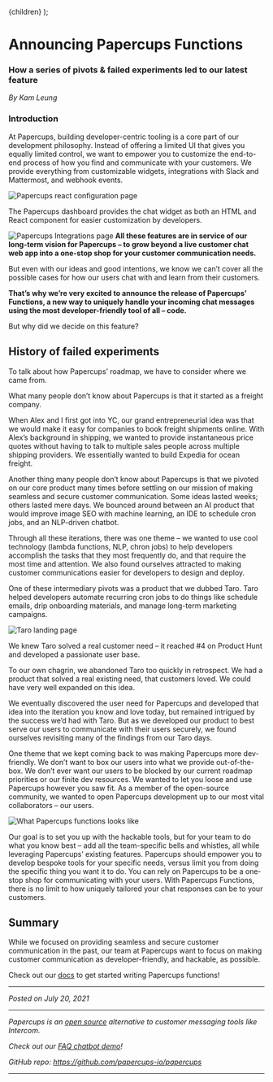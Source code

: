 
  <Layout title="Announcing Papercups Functions ">{children}</Layout>
);

# Announcing Papercups Functions

### How a series of pivots & failed experiments led to our latest feature

_By Kam Leung_

### Introduction

At Papercups, building developer-centric tooling is a core part of our development philosophy. Instead of offering a limited UI that gives you equally limited control, we want to empower you to customize the end-to-end process of how you find and communicate with your customers. We provide everything from customizable widgets, integrations with Slack and Mattermost, and webhook events.

<Box mb={3} textAlign="center">
  <Box mb={2}>
    <Image
      alt="Papercups react configuration page"
      src="../images/papercups-functions/image1.png"
    />
  </Box>
</Box>

The Papercups dashboard provides the chat widget as both an HTML and React component for easier customization by developers.

<Box mb={3} textAlign="center">
  <Box mb={2}>
    <Image
      alt="Papercups Integrations page"
      src="../images/papercups-functions/image4.png"
    />
  </Box>
</Box>

<strong>
  All these features are in service of our long-term vision for Papercups – to
  grow beyond a live customer chat web app into a one-stop shop for your
  customer communication needs.
</strong>

But even with our ideas and good intentions, we know we can’t cover all the possible
cases for how our users chat with and learn from their customers.

<strong>
  That’s why we’re very excited to announce the release of Papercups’ Functions,
  a new way to uniquely handle your incoming chat messages using the most
  developer-friendly tool of all – code.
</strong>

But why did we decide on this feature?

## History of failed experiments

To talk about how Papercups’ roadmap, we have to consider where we came from.

What many people don’t know about Papercups is that it started as a freight company.

When Alex and I first got into YC, our grand entrepreneurial idea was that we would make it easy for companies to book freight shipments online. With Alex’s background in shipping, we wanted to provide instantaneous price quotes without having to talk to multiple sales people across multiple shipping providers. We essentially wanted to build Expedia for ocean freight.

Another thing many people don’t know about Papercups is that we pivoted on our core product many times before settling on our mission of making seamless and secure customer communication. Some ideas lasted weeks; others lasted mere days. We bounced around between an AI product that would improve image SEO with machine learning, an IDE to schedule cron jobs, and an NLP-driven chatbot.

Through all these iterations, there was one theme – we wanted to use cool technology (lambda functions, NLP, chron jobs) to help developers accomplish the tasks that they most frequently do, and that require the most time and attention. We also found ourselves attracted to making customer communications easier for developers to design and deploy.

One of these intermediary pivots was a product that we dubbed Taro. Taro helped developers automate recurring cron jobs to do things like schedule emails, drip onboarding materials, and manage long-term marketing campaigns.

<Box mb={3} textAlign="center">
  <Box mb={2}>
    <Image
      alt="Taro landing page"
      src="../images/papercups-functions/image3.png"
    />
  </Box>
</Box>

We knew Taro solved a real customer need – it reached #4 on Product Hunt and developed a passionate user base.

To our own chagrin, we abandoned Taro too quickly in retrospect. We had a product that solved a real existing need, that customers loved. We could have very well expanded on this idea.

We eventually discovered the user need for Papercups and developed that idea into the iteration you know and love today, but remained intrigued by the success we’d had with Taro. But as we developed our product to best serve our users to communicate with their users securely, we found ourselves revisiting many of the findings from our Taro days.

One theme that we kept coming back to was making Papercups more dev-friendly. We don’t want to box our users into what we provide out-of-the-box. We don’t ever want our users to be blocked by our current roadmap priorities or our finite dev resources. We wanted to let you loose and use Papercups however you saw fit. As a member of the open-source community, we wanted to open Papercups development up to our most vital collaborators – our users.

<Box mb={3} textAlign="center">
  <Box mb={2}>
    <Image
      alt="What Papercups functions looks like"
      src="../images/papercups-functions/image2.png"
    />
  </Box>
</Box>

Our goal is to set you up with the hackable tools, but for your team to do what you know best – add all the team-specific bells and whistles, all while leveraging Papercups’ existing features. Papercups should empower you to develop bespoke tools for your specific needs, versus limit you from doing the specific thing you want it to do.
You can rely on Papercups to be a one-stop shop for communicating with your users. With Papercups Functions, there is no limit to how uniquely tailored your chat responses can be to your customers.

## Summary

While we focused on providing seamless and secure customer communication in the past, our team at Papercups want to focus on making customer communication as developer-friendly, and hackable, as possible.

Check out our [docs](https://docs.papercups.io/functions) to get started writing Papercups functions!

---

_Posted on July 20, 2021_

---

_Papercups is an [open source](https://github.com/papercups-io/papercups) alternative to customer messaging tools like Intercom._

_Check out our [FAQ chatbot demo](https://www.papercupsbot.io/bot/demo)!_

_GitHub repo: https://github.com/papercups-io/papercups_

---
